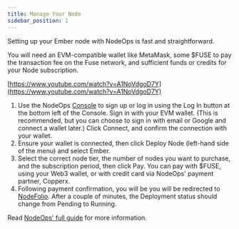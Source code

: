 ```yaml
---
title: Manage Your Node
sidebar_position: 1
---
```


Setting up your Ember node with NodeOps is fast and straightforward.

You will need an EVM-compatible wallet like MetaMask, some $FUSE to pay the transaction fee on the Fuse network, and sufficient funds or credits for your Node subscription.

[https://www.youtube.com/watch?v=A1NoVdgoD7Y](https://www.youtube.com/watch?v=A1NoVdgoD7Y)

1. Use the NodeOps [Console](https://console.nodeops.network/) to sign up or log in using the Log In button at the bottom left of the Console. Sign in with your EVM wallet. (This is recommended, but you can choose to sign in with email or Google and connect a wallet later.) Click Connect, and confirm the connection with your wallet.
2. Ensure your wallet is connected, then click Deploy Node (left-hand side of the menu) and select Ember.
3. Select the correct node tier, the number of nodes you want to purchase, and the subscription period, then click Pay. You can pay with $FUSE, using your Web3 wallet, or with credit card via NodeOps' payment partner, Copperx.
4. Following payment confirmation, you will be you will be redirected to [NodeFolio](https://console.nodeops.network/dashboard). After a couple of minutes, the Deployment status should change from Pending to Running. 

Read [NodeOps' full guide](https://docs.nodeops.network/Guides/Run-Protocol-Nodes/fuse) for more information.
